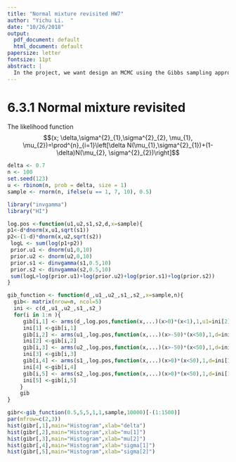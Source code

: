 ```yaml
---
title: "Normal mixture revisited HW7"
author: "Yichu Li.  "
date: "10/26/2018"
output:
  pdf_document: default
  html_document: default
papersize: letter
fontsize: 11pt
abstract: |
  In the project, we want design an MCMC using the Gibbs sampling approach to estimate five parameters and then plot the histogram of the result. 
---
```




# 6.3.1 Normal mixture revisited

The likelihood function
$$(x;  \delta,\sigma^{2}_{1},\sigma^{2}_{2},  \mu_{1},  \mu_{2})=\prod^{n}_{i=1}\left[\delta N(\mu_{1},\sigma^{2}_{1})+(1-\delta)N(\mu_{2}, \sigma^{2}_{2})\right]$$
```r
delta <- 0.7 
n <- 100
set.seed(123)
u <- rbinom(n, prob = delta, size = 1)
sample <- rnorm(n, ifelse(u == 1, 7, 10), 0.5)

library("invgamma")
library("HI")

log.pos <-function(u1,u2,s1,s2,d,x=sample){
p1<-d*dnorm(x,u1,sqrt(s1))
p2<-(1-d)*dnorm(x,u2,sqrt(s2))
 logL <- sum(log(p1+p2))
 prior.u1 <- dnorm(u1,0,10)
 prior.u2 <- dnorm(u2,0,10)
 prior.s1 <- dinvgamma(s1,0.5,10)
 prior.s2 <- dinvgamma(s2,0.5,10)
 sum(logL+log(prior.u1)+log(prior.u2)+log(prior.s1)+log(prior.s2))
}

gib_function <- function(d_,u1_,u2_,s1_,s2_,x=sample,n){
  gib<- matrix(nrow=n, ncol=5)
  ini <- c(d_,u1_,u2_,s1_,s2_)
  for(i in 1:n ){
     gib[i,1] <- arms(d_,log.pos,function(x,...)(x>0)*(x<1),1,u1=ini[2],u2=ini[3],s1=ini[4],s2=ini[5])
     ini[1] <-gib[i,1]
     gib[i,2] <- arms(u1_,log.pos,function(x,...)(x>-50)*(x<50),1,d=ini[1],u2=ini[3],s1=ini[4],s2=ini[5])
     ini[2] <-gib[i,2]
     gib[i,3] <- arms(u2_,log.pos,function(x,...)(x>-50)*(x<50),1,d=ini[1],u1=ini[2],s1=ini[4],s2=ini[5])
     ini[3] <-gib[i,3]
     gib[i,4] <- arms(s1_,log.pos,function(x,...)(x>0)*(x<50),1,d=ini[1],u1=ini[2],u2=ini[3],s2=ini[5])
     ini[4] <-gib[i,4]
     gib[i,5] <- arms(s2_,log.pos,function(x,...)(x>0)*(x<50),1,d=ini[1],u1=ini[2],u2=ini[3],s1=ini[4])
     ini[5] <-gib[i,5]
    }
    gib
}

gibr<-gib_function(0.5,5,5,1,1,sample,10000)[-(1:1500)]
par(mfrow=c(2,3))
hist(gibr[,1],main="Histogram",xlab="delta")
hist(gibr[,2],main="Histogram",xlab="mu[1]")
hist(gibr[,3],main="Histogram",xlab="mu[2]")
hist(gibr[,4],main="Histogram",xlab="sigma[1]")
hist(gibr[,5],main="Histogram",xlab="sigma[2]")

```